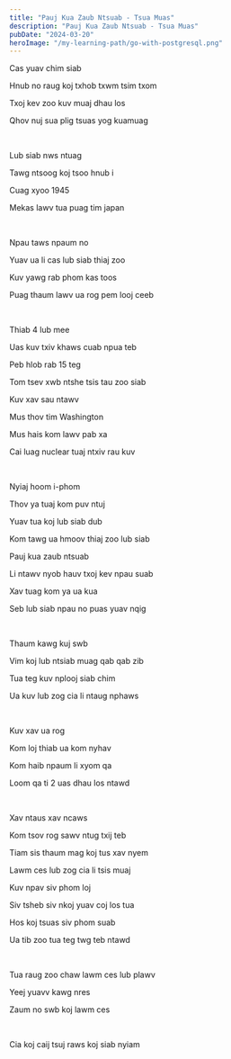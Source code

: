 ```yaml
---
title: "Pauj Kua Zaub Ntsuab - Tsua Muas"
description: "Pauj Kua Zaub Ntsuab - Tsua Muas"
pubDate: "2024-03-20"
heroImage: "/my-learning-path/go-with-postgresql.png"
---
```


Cas yuav chim siab

Hnub no raug koj txhob txwm tsim txom

Txoj kev zoo kuv muaj dhau los

Qhov nuj sua plig tsuas yog kuamuag

<br />

Lub siab nws ntuag

Tawg ntsoog koj tsoo hnub i

Cuag xyoo 1945

Mekas lawv tua puag tim japan

<br />

Npau taws npaum no

Yuav ua li cas lub siab thiaj zoo

Kuv yawg rab phom kas toos

Puag thaum lawv ua rog pem looj ceeb

<br />

Thiab 4 lub mee

Uas kuv txiv khaws cuab npua teb

Peb hlob rab 15 teg

Tom tsev xwb ntshe tsis tau zoo siab

Kuv xav sau ntawv

Mus thov tim Washington

Mus hais kom lawv pab xa

Cai luag nuclear tuaj ntxiv rau kuv

<br />

Nyiaj hoom i-phom

Thov ya tuaj kom puv ntuj

Yuav tua koj lub siab dub

Kom tawg ua hmoov thiaj zoo lub siab

Pauj kua zaub ntsuab

Li ntawv nyob hauv txoj kev npau suab

Xav tuag kom ya ua kua

Seb lub siab npau no puas yuav nqig

<br />

Thaum kawg kuj swb

Vim koj lub ntsiab muag qab qab zib

Tua teg kuv nplooj siab chim

Ua kuv lub zog cia li ntaug nphaws

<br />

Kuv xav ua rog

Kom loj thiab ua kom nyhav

Kom haib npaum li xyom qa

Loom qa ti 2 uas dhau los ntawd

<br />

Xav ntaus xav ncaws

Kom tsov rog sawv ntug txij teb

Tiam sis thaum mag koj tus xav nyem

Lawm ces lub zog cia li tsis muaj

Kuv npav siv phom loj

Siv tsheb siv nkoj yuav coj los tua

Hos koj tsuas siv phom suab

Ua tib zoo tua teg twg teb ntawd

<br />

Tua raug zoo chaw lawm ces lub plawv

Yeej yuavv kawg nres

Zaum no swb koj lawm ces

<br />

Cia koj caij tsuj raws koj siab nyiam
